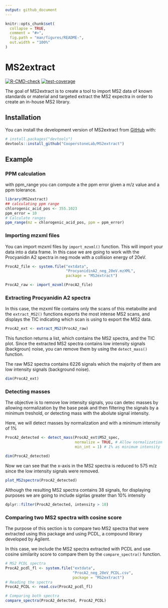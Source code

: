```yaml
---
output: github_document
---
```


<!-- README.md is generated from README.Rmd. Please edit that file -->

```r
knitr::opts_chunk$set(
  collapse = TRUE,
  comment = "#>",
  fig.path = "man/figures/README-",
  out.width = "100%"
)
```

# MS2extract

<!-- badges: start -->
[![R-CMD-check](https://github.com/CooperstoneLab/MS2extract/actions/workflows/R-CMD-check.yaml/badge.svg)](https://github.com/CooperstoneLab/MS2extract/actions/workflows/R-CMD-check.yaml)
[![test-coverage](https://github.com/CooperstoneLab/MS2extract/actions/workflows/test-coverage.yaml/badge.svg)](https://github.com/CooperstoneLab/MS2extract/actions/workflows/test-coverage.yaml)
<!-- badges: end -->

The goal of MS2extract is to create a tool to import MS2 data of known standards
or material and targeted extract the MS2 expectra in order to create an
in-house MS2 library.

## Installation

You can install the development version of MS2extract from [GitHub](https://github.com/) with:

``` r
# install.packages("devtools")
devtools::install_github("CooperstoneLab/MS2extract")
```

## Example

### PPM calculation

with ppm_range you can compute a the ppm error given a m/z value and a ppm
tolerance.

```r
library(MS2extract)
## calculating ppm range
chlorogenic_acid_pos <- 355.1023
ppm_error = 10
# Calculate ranges
ppm_range(mz = chlorogenic_acid_pos, ppm = ppm_error)
```

### Importing mzxml files

You can  import mzxml files by `import_mzxml()` function. This will import
your data into a data frame. In this case we are going to work with the
Procyanidin A2 spectra in neg mode with a collision energy of 20eV.

```r
ProcA2_file <- system.file("extdata",
                           "ProcyanidinA2_neg_20eV.mzXML",
                           package = "MS2extract")

ProcA2_raw <- import_mzxml(ProcA2_file)
```

### Extracting Procyanidin A2 spectra

In this case, the mzxml file contains only the scans of this metabolite and
the `extract_MS2()` functions exports the most intense MS2 scans, and displays
the TIC indicating which scan is using to export the MS2 data.

```r
ProcA2_ext <- extract_MS2(ProcA2_raw)
```

This function returns a list, which contains the MS2 spectra, and the TIC plot.
Since the extracted MS2 spectra contains low intensity signals (backgroun)
noise, you can remove them by using the `detect_mass()` function.

The raw MS2 spectra contains 6226 signals which the majority of them are low
intensity signals (background noise).

```r
dim(ProcA2_ext)
```



### Detecting masses

The objective is to remove low intensity signals, you can detec masses by
allowing normalization by the base peak and then filtering the signals by 
a minimum treshold, or detecting mass with the abolute signal intensity.

Here, we will detect masses by normalization and with a minimum intensity of 
1%

```r
ProcA2_detected <- detect_mass(ProcA2_ext$MS2_spec,
                               normalize = TRUE, # Allow normalization
                               min_int = 1) # 1% as minimum intensity

dim(ProcA2_detected)
```

Now we can see that the x-axis in the MS2 spectra is reduced to 575 m/z since
the low intensity signals were removed.

```r
plot_MS2spectra(ProcA2_detected)
```


Although the resulting MS2 spectra contains 38 signals, for displaying
purposes we are going to include signlas greater than 10% intensity

```r
dplyr::filter(ProcA2_detected, intensity > 10)
```

### Comparing two MS2 spectra with cosine score

The purpose of this section is to compare two MS2 spectra that were extracted
using this package and using PCDL, a compound library developed by Agilent.

In this case, we include the MS2 spectra extracted with PCDL and use cosine
similarity score to compare them by the `compare_spectra()` function.

```r
# MS2 PCDL spectra
ProcA2_pcdl_fl <- system.file("extdata",
                              "ProcA2_neg_20eV_PCDL.csv",
                              package = "MS2extract")
# Reading the spectra
ProcA2_PCDL <- read.csv(ProcA2_pcdl_fl)

# Comparing both spectra
compare_spectra(ProcA2_detected, ProcA2_PCDL)

```



